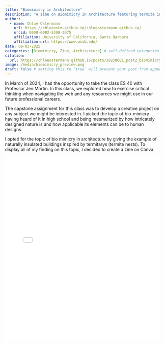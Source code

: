 ```yaml
---
title: "Biomimicry in Architecture"
description: "A zine on Biomimicry in Architecture featuring termite inspired designs"
author:
  - name: Chloe Ostermann
    url: https://chloeostm.github.io/chloeostermann.github.io/
    orcid: 0000-0002-5300-3075
    affiliation: University of California, Santa Barbara
    affiliation-url: https://www.ucsb.edu/ 
date: 06-03-2025
categories: [Biomimicry, Zine, Architecture] # self-defined categories
citation: 
  url: https://chloeostermann.github.io/posts/20250601_post2_biomimicry/ 
image: /media/biomimicry_preview.png
draft: false # setting this to `true` will prevent your post from appearing on your listing page until you're ready!
---
```


In March of 2024, I had the opportunity to take the class ES 40 with Professor Jen Martin. In this class, we explored how to exercise critical thinking when navigating the web and any resources we might use in our future professional careers.

The capstone assignment for this class was to develop a creative project on any subject we might be interested in. I picked the topic of bio-mimicry having heard of it in high school and being mesmerized by how intricately designed nature is and how applicable its elements can be to human designs.

I opted for the topic of bio mimicry in architecture by giving the example of naturally insulated buildings inspired by termitarys (termite nests). To display all of my finding on this topic, I decided to create a zine on Canva.

![](/files/biomimicry_zine.pdf){width="100%" height="600px"}

